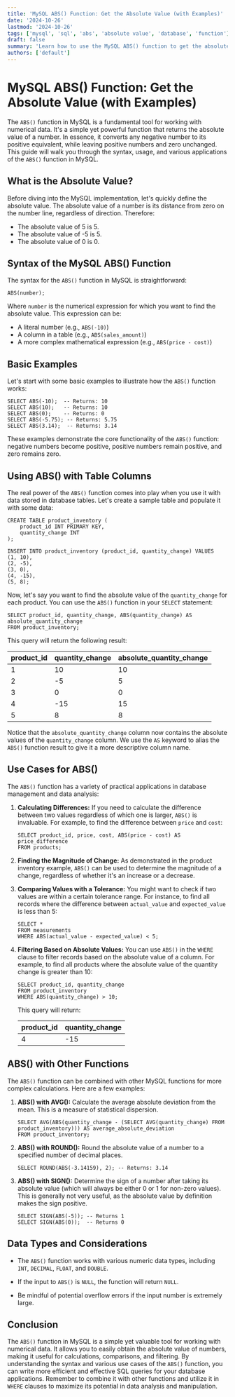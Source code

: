 ```yaml
---
title: 'MySQL ABS() Function: Get the Absolute Value (with Examples)'
date: '2024-10-26'
lastmod: '2024-10-26'
tags: ['mysql', 'sql', 'abs', 'absolute value', 'database', 'function']
draft: false
summary: 'Learn how to use the MySQL ABS() function to get the absolute value of a number.  This comprehensive guide provides practical examples and use cases for efficient data manipulation in your database.'
authors: ['default']
---
```


# MySQL ABS() Function: Get the Absolute Value (with Examples)

The `ABS()` function in MySQL is a fundamental tool for working with numerical data. It's a simple yet powerful function that returns the absolute value of a number. In essence, it converts any negative number to its positive equivalent, while leaving positive numbers and zero unchanged. This guide will walk you through the syntax, usage, and various applications of the `ABS()` function in MySQL.

## What is the Absolute Value?

Before diving into the MySQL implementation, let's quickly define the absolute value. The absolute value of a number is its distance from zero on the number line, regardless of direction. Therefore:

- The absolute value of 5 is 5.
- The absolute value of -5 is 5.
- The absolute value of 0 is 0.

## Syntax of the MySQL ABS() Function

The syntax for the `ABS()` function in MySQL is straightforward:

```plaintext
ABS(number);
```

Where `number` is the numerical expression for which you want to find the absolute value. This expression can be:

- A literal number (e.g., `ABS(-10)`)
- A column in a table (e.g., `ABS(sales_amount)`)
- A more complex mathematical expression (e.g., `ABS(price - cost)`)

## Basic Examples

Let's start with some basic examples to illustrate how the `ABS()` function works:

```plaintext
SELECT ABS(-10);  -- Returns: 10
SELECT ABS(10);   -- Returns: 10
SELECT ABS(0);    -- Returns: 0
SELECT ABS(-5.75); -- Returns: 5.75
SELECT ABS(3.14);  -- Returns: 3.14
```

These examples demonstrate the core functionality of the `ABS()` function: negative numbers become positive, positive numbers remain positive, and zero remains zero.

## Using ABS() with Table Columns

The real power of the `ABS()` function comes into play when you use it with data stored in database tables. Let's create a sample table and populate it with some data:

```plaintext
CREATE TABLE product_inventory (
    product_id INT PRIMARY KEY,
    quantity_change INT
);

INSERT INTO product_inventory (product_id, quantity_change) VALUES
(1, 10),
(2, -5),
(3, 0),
(4, -15),
(5, 8);
```

Now, let's say you want to find the absolute value of the `quantity_change` for each product. You can use the `ABS()` function in your `SELECT` statement:

```plaintext
SELECT product_id, quantity_change, ABS(quantity_change) AS absolute_quantity_change
FROM product_inventory;
```

This query will return the following result:

| product_id | quantity_change | absolute_quantity_change |
| ---------- | --------------- | ------------------------ |
| 1          | 10              | 10                       |
| 2          | -5              | 5                        |
| 3          | 0               | 0                        |
| 4          | -15             | 15                       |
| 5          | 8               | 8                        |

Notice that the `absolute_quantity_change` column now contains the absolute values of the `quantity_change` column. We use the `AS` keyword to alias the `ABS()` function result to give it a more descriptive column name.

## Use Cases for ABS()

The `ABS()` function has a variety of practical applications in database management and data analysis:

1.  **Calculating Differences:** If you need to calculate the difference between two values regardless of which one is larger, `ABS()` is invaluable. For example, to find the difference between `price` and `cost`:

    ```plaintext
    SELECT product_id, price, cost, ABS(price - cost) AS price_difference
    FROM products;
    ```

2.  **Finding the Magnitude of Change:** As demonstrated in the product inventory example, `ABS()` can be used to determine the magnitude of a change, regardless of whether it's an increase or a decrease.

3.  **Comparing Values with a Tolerance:** You might want to check if two values are within a certain tolerance range. For instance, to find all records where the difference between `actual_value` and `expected_value` is less than 5:

    ```plaintext
    SELECT *
    FROM measurements
    WHERE ABS(actual_value - expected_value) < 5;
    ```

4.  **Filtering Based on Absolute Values:** You can use `ABS()` in the `WHERE` clause to filter records based on the absolute value of a column. For example, to find all products where the absolute value of the quantity change is greater than 10:

    ```plaintext
    SELECT product_id, quantity_change
    FROM product_inventory
    WHERE ABS(quantity_change) > 10;
    ```

    This query will return:

    | product_id | quantity_change |
    | ---------- | --------------- |
    | 4          | -15             |

## ABS() with Other Functions

The `ABS()` function can be combined with other MySQL functions for more complex calculations. Here are a few examples:

1.  **ABS() with AVG():** Calculate the average absolute deviation from the mean. This is a measure of statistical dispersion.

    ```plaintext
    SELECT AVG(ABS(quantity_change - (SELECT AVG(quantity_change) FROM product_inventory))) AS average_absolute_deviation
    FROM product_inventory;
    ```

2.  **ABS() with ROUND():** Round the absolute value of a number to a specified number of decimal places.

    ```plaintext
    SELECT ROUND(ABS(-3.14159), 2); -- Returns: 3.14
    ```

3.  **ABS() with SIGN():** Determine the sign of a number after taking its absolute value (which will always be either 0 or 1 for non-zero values). This is generally not very useful, as the absolute value by definition makes the sign positive.

    ```plaintext
    SELECT SIGN(ABS(-5)); -- Returns 1
    SELECT SIGN(ABS(0));  -- Returns 0
    ```

## Data Types and Considerations

- The `ABS()` function works with various numeric data types, including `INT`, `DECIMAL`, `FLOAT`, and `DOUBLE`.

- If the input to `ABS()` is `NULL`, the function will return `NULL`.

- Be mindful of potential overflow errors if the input number is extremely large.

## Conclusion

The `ABS()` function in MySQL is a simple yet valuable tool for working with numerical data. It allows you to easily obtain the absolute value of numbers, making it useful for calculations, comparisons, and filtering. By understanding the syntax and various use cases of the `ABS()` function, you can write more efficient and effective SQL queries for your database applications. Remember to combine it with other functions and utilize it in `WHERE` clauses to maximize its potential in data analysis and manipulation.
